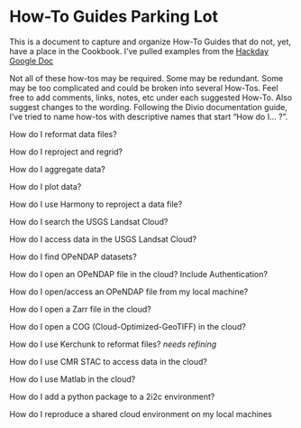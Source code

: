 # How-To Guides Parking Lot

This is a document to capture and organize How-To Guides that do not,
yet, have a place in the Cookbook.  I've pulled examples from the
[Hackday Google Doc](https://docs.google.com/document/d/1fzT-iSFlWZLS38eoPmFseljyMKDQIAc-24qH6QpnRCc/edit#)

Not all of these how-tos may be required.  Some may be redundant.
Some may be too complicated and could be broken into several How-Tos.
Feel free to add comments, links, notes, etc under each suggested
How-To.  Also suggest changes to the wording.  Following the Divio
documentation guide, I've tried to name how-tos with descriptive names
that start "How do I... ?". 

How do I reformat data files?

How do I reproject and regrid?

How do I aggregate data?

How do I plot data?

How do I use Harmony to reproject a data file?

How do I search the USGS Landsat Cloud?

How do I access data in the USGS Landsat Cloud?

How do I find OPeNDAP datasets?  

How do I open an OPeNDAP file in the cloud?  Include Authentication?  

How do I open/access an OPeNDAP file from my local machine?  

How do I open a Zarr file in the cloud?

How do I open a COG (Cloud-Optimized-GeoTIFF) in the cloud?

How do I use Kerchunk to reformat files?  _needs refining_

How do I use CMR STAC to access data in the cloud?

How do I use Matlab in the cloud?

How do I add a python package to a 2i2c environment?

How do I reproduce a shared cloud environment on my local machines
